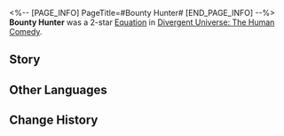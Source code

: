 <%-- [PAGE_INFO]
PageTitle=#Bounty Hunter#
[END_PAGE_INFO] --%>
{{Removed|Equation}}
{{Equation Infobox
|period   = The Human Comedy
|rarity   = 2
|path1    = The Hunt*4
|path2    = Elation*4
|effect   = When a character's attack deals CRIT DMG, there is a {{Color|h|65%}} fixed chance to additionally deal a set amount of CRIT DMG equal to 1–100% of the original DMG for {{Color|h|1}} time(s). This is considered as Follow-up ATK DMG.
|mentions = Bounty Hunters
}}
'''Bounty Hunter''' was a 2-star [[Divergent Universe: The Human Comedy/Equations|Equation]] in [[Divergent Universe: The Human Comedy]].

==Story==
{{Description|You reveal the leaderboard with a bang and snap a photo. Ka-ching! Out goes the cash. As the most famous hunter of Comet Bar, you only take on the riskiest deals, unlike those cowards who only bully the weak. There are plenty of outlaws on the run in this vast Cosmos, and they are walking bags of cash waiting for you to reap when you capture them.<br /><br />You blast open the battleship of the interstellar pirates and effortlessly eliminate the guards charging your way. Their lousy marksmanship leaves a gaping hole in your prosthetic body, making your job slightly more challenging. You kick a green toad out of your way and do a head count according to the wanted posters. A bearded cockroach, a birdman covered in steel armor, and a few unsightly fellows. You pull the trigger, already calculating how many days you'll be able to live in purchased joy with this job's rewards.}}
<!--
==Gameplay Notes==
* 
-->
==Other Languages==
{{Other Languages
|en   = Bounty Hunter
|zhs  = 赏金猎人
|zht  = 賞金獵人
|ja   = {{Rubi|賞金稼|しょうきんかせ}}ぎ
|ko   = 바운티 헌터
|es   = Cazarrecompensas
|fr   = Chasseur de primes
|ru   = Охотник за головами
|th   = นักล่าเงินรางวัล
|vi   = Thợ Săn Tiền Thưởng
|de   = Kopfgeldjäger
|id   = Bounty Hunter
|pt   = Caçador de Recompensas
}}

==Change History==
{{Change History|2.3}}